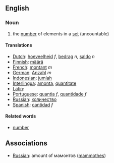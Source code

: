==English==

===Noun===
# the [[number]] of elements in a [[set]] (uncountable)

====Translations====
*[[Dutch]]: [[hoeveelheid]] ''f'', [[bedrag]] ''n'', [[saldo]] ''n''
*[[Finnish]]: [[määrä]]
*[[French]]: [[montant]] ''m''
*[[German]]: [[Anzahl]] ''m''
*[[Indonesian]]: [[jumlah]]
*[[Interlingua]]: [[amonta]], [[quantitate]]
*[[Latin]]: [[]]
*[[Portuguese]]: [[quantia]] ''f'', [[quantidade]] ''f''
*[[Russian]]: [[количество]]
*[[Spanish]]: [[cantidad]] ''f''

====Related words====
*[[number]]

==Associations==
*[[Russian]]: amount of мамонтов ([[mammoth]]es)